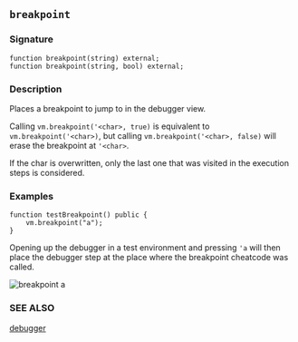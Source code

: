 ## `breakpoint`

### Signature

```solidity
function breakpoint(string) external;
function breakpoint(string, bool) external;
```

### Description

Places a breakpoint to jump to in the debugger view.

Calling `vm.breakpoint('<char>, true)` is equivalent to `vm.breakpoint('<char>)`, but calling `vm.breakpoint('<char>, false)` will erase the breakpoint at `'<char>`.

If the char is overwritten, only the last one that was visited in the execution steps is considered.

### Examples

```solidity
function testBreakpoint() public {
    vm.breakpoint("a");
}
```

Opening up the debugger in a test environment and pressing `'a` will then place the debugger step at the place where the breakpoint cheatcode was called.

![breakpoint a](/breakpoint.png)

### SEE ALSO

[debugger](/forge/debugger)
